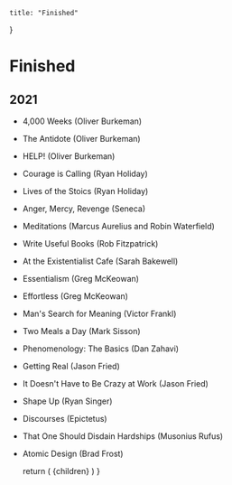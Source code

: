 
    title: "Finished"
  }

# Finished

## 2021

- 4,000 Weeks (Oliver Burkeman)
- The Antidote (Oliver Burkeman)
- HELP! (Oliver Burkeman)
- Courage is Calling (Ryan Holiday)
- Lives of the Stoics (Ryan Holiday)
- Anger, Mercy, Revenge (Seneca)
- Meditations (Marcus Aurelius and Robin Waterfield)
- Write Useful Books (Rob Fitzpatrick)
- At the Existentialist Cafe (Sarah Bakewell)
- Essentialism (Greg McKeowan)
- Effortless (Greg McKeowan)
- Man's Search for Meaning (Victor Frankl)
- Two Meals a Day (Mark Sisson)
- Phenomenology: The Basics (Dan Zahavi)
- Getting Real (Jason Fried)
- It Doesn't Have to Be Crazy at Work (Jason Fried)
- Shape Up (Ryan Singer)
- Discourses (Epictetus)
- That One Should Disdain Hardships (Musonius Rufus)
- Atomic Design (Brad Frost)

    return (
      <Layout className="prose dark:prose-dark" meta={meta}>
        {children}
      </Layout>
    )
  }
